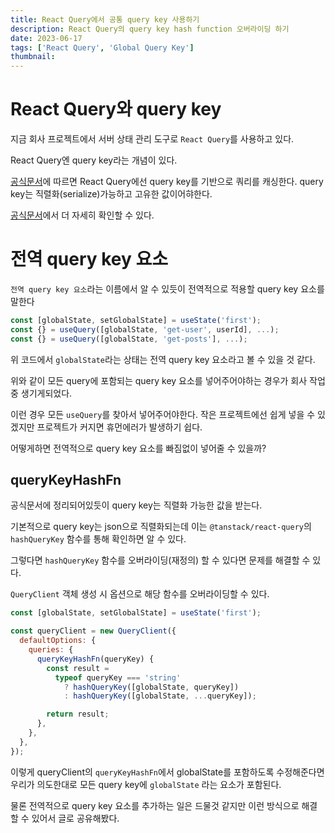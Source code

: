 ```yaml
---
title: React Query에서 공통 query key 사용하기
description: React Query의 query key hash function 오버라이딩 하기
date: 2023-06-17
tags: ['React Query', 'Global Query Key']
thumbnail:
---
```


# React Query와 query key

지금 회사 프로젝트에서 서버 상태 관리 도구로 `React Query`를 사용하고 있다.

React Query엔 query key라는 개념이 있다.

[공식문서](https://tanstack.com/query/v4/docs/react/guides/query-keys)에 따르면 React Query에선 query key를 기반으로 쿼리를 캐싱한다. query key는 직렬화(serialize)가능하고 고유한 값이어햐한다.

[공식문서](https://tanstack.com/query/v4/docs/react/guides/query-keys)에서 더 자세히 확인할 수 있다.

# 전역 query key 요소

`전역 query key 요소`라는 이름에서 알 수 있듯이 전역적으로 적용할 query key 요소를 말한다

```javascript
const [globalState, setGlobalState] = useState('first');
const {} = useQuery([globalState, 'get-user', userId], ...);
const {} = useQuery([globalState, 'get-posts'], ...);
```

위 코드에서 `globalState`라는 상태는 전역 query key 요소라고 볼 수 있을 것 같다.

위와 같이 모든 query에 포함되는 query key 요소를 넣어주어야하는 경우가 회사 작업 중 생기게되었다.

이런 경우 모든 `useQuery`를 찾아서 넣어주어야한다. 작은 프로젝트에선 쉽게 넣을 수 있겠지만 프로젝트가 커지면 휴먼에러가 발생하기 쉽다.

어떻게하면 전역적으로 query key 요소를 빠짐없이 넣어줄 수 있을까?

## queryKeyHashFn

공식문서에 정리되어있듯이 query key는 직렬화 가능한 값을 받는다.

기본적으로 query key는 json으로 직렬화되는데 이는 `@tanstack/react-query`의 `hashQueryKey` 함수를 통해 확인하면 알 수 있다.

그렇다면 `hashQueryKey` 함수를 오버라이딩(재정의) 할 수 있다면 문제를 해결할 수 있다.

`QueryClient` 객체 생성 시 옵션으로 해당 함수를 오버라이딩할 수 있다.

```javascript
const [globalState, setGlobalState] = useState('first');

const queryClient = new QueryClient({
  defaultOptions: {
    queries: {
      queryKeyHashFn(queryKey) {
        const result =
          typeof queryKey === 'string'
            ? hashQueryKey([globalState, queryKey])
            : hashQueryKey([globalState, ...queryKey]);

        return result;
      },
    },
  },
});
```

이렇게 queryClient의 `queryKeyHashFn`에서 globalState를 포함하도록 수정해준다면 우리가 의도한대로 모든 query key에 `globalState` 라는 요소가 포함된다.

물론 전역적으로 query key 요소를 추가하는 일은 드물것 같지만 이런 방식으로 해결할 수 있어서 글로 공유해봤다.
